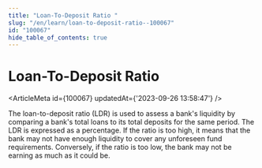 ```yaml
---
title: "Loan-To-Deposit Ratio "
slug: "/en/learn/loan-to-deposit-ratio--100067"
id: "100067"
hide_table_of_contents: true
---
```



# Loan-To-Deposit Ratio 

<ArticleMeta id={100067} updatedAt={'2023-09-26 13:58:47'} />
<div className='border-solid border-b border-t-0 my-4 border-[var(--ifm-color-gray-300)]' />

The loan-to-deposit ratio (LDR) is used to assess a bank's liquidity by comparing a bank's total loans to its total deposits for the same period. The LDR is expressed as a percentage. If the ratio is too high, it means that the bank may not have enough liquidity to cover any unforeseen fund requirements. Conversely, if the ratio is too low, the bank may not be earning as much as it could be.
